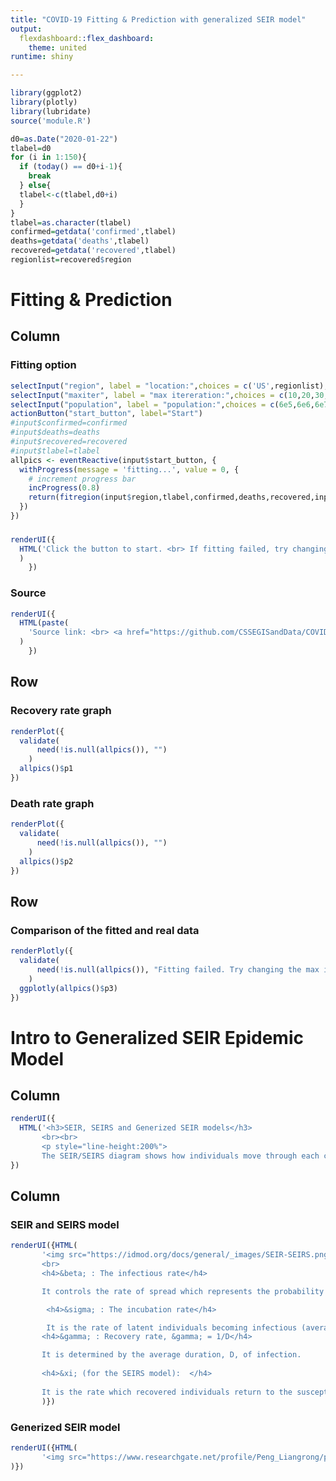 ```yaml
---
title: "COVID-19 Fitting & Prediction with generalized SEIR model"
output: 
  flexdashboard::flex_dashboard:
    theme: united
runtime: shiny

---
```


```r
library(ggplot2)
library(plotly)
library(lubridate)
source('module.R')

d0=as.Date("2020-01-22")
tlabel=d0
for (i in 1:150){
  if (today() == d0+i-1){
    break
  } else{
  tlabel<-c(tlabel,d0+i)
  }
}
tlabel=as.character(tlabel)
confirmed=getdata('confirmed',tlabel)
deaths=getdata('deaths',tlabel)
recovered=getdata('recovered',tlabel)
regionlist=recovered$region
```

Fitting & Prediction
=====================================  

Column {.sidebar}
-----------------------------------------------------------------------

### Fitting option
```r
selectInput("region", label = "location:",choices = c('US',regionlist), selected = 'US')
selectInput("maxiter", label = "max itereration:",choices = c(10,20,30,40,50), selected = 30)
selectInput("population", label = "population:",choices = c(6e5,6e6,6e7,6e8), selected = 6e6)
actionButton("start_button", label="Start")
#input$confirmed=confirmed
#input$deaths=deaths
#input$recovered=recovered
#input$tlabel=tlabel
allpics <- eventReactive(input$start_button, {
  withProgress(message = 'fitting...', value = 0, {
    # increment progress bar
    incProgress(0.8)
    return(fitregion(input$region,tlabel,confirmed,deaths,recovered,input$maxiter,input$population))
  })
})
```

### 

```r
renderUI({
  HTML('Click the button to start. <br> If fitting failed, try changing the max iteration or the population. <br> Some region may not have enough data to fit. <br><br><br><br>'
  )
    })

```

### Source
```r
renderUI({
  HTML(paste(
    'Source link: <br> <a href="https://github.com/CSSEGISandData/COVID-19/tree/master/csse_covid_19_data">JHU CSSE COVID-19 Data</a> <br> Update date:  ',Sys.Date(),'')
  )
    })

```

Row {data-width=350}
-------------------------------------

### Recovery rate graph

```r

renderPlot({
  validate(
      need(!is.null(allpics()), "")
    )
  allpics()$p1
})
```

### Death rate graph
```r
renderPlot({
  validate(
      need(!is.null(allpics()), "")
    )
  allpics()$p2
})
```


Row {data-width=650}
-------------------------------------

### Comparison of the fitted and real data
```r
renderPlotly({
  validate(
      need(!is.null(allpics()), "Fitting failed. Try changing the max iteration or the population.")
    )
  ggplotly(allpics()$p3)
})
```

Intro to Generalized SEIR Epidemic Model
=====================================  
Column {.sidebar data-width=300}
-----------------------------------------------------------------------
```r
renderUI({
  HTML('<h3>SEIR, SEIRS and Generized SEIR models</h3> 
       <br><br>
       <p style="line-height:200%">
       The SEIR/SEIRS diagram shows how individuals move through each compartment in the model. The dashed line shows how the SEIR model becomes an SEIRS (Susceptible - Exposed - Infectious - Recovered - Susceptible) model, where recovered people may become susceptible again (recovery does not confer lifelong immunity). For example, rotovirus and malaria are diseases with long incubation durations, and where recovery only confers temporary immunity.</p>')
})

```


Column {}
-----------------------------------------------------------------------
### SEIR and SEIRS model

```r
renderUI({HTML(
       '<img src="https://idmod.org/docs/general/_images/SEIR-SEIRS.png" alt="SEIR and SEIRS model" width="400">
       <br>
       <h4>&beta; : The infectious rate</h4>

       It controls the rate of spread which represents the probability of transmitting disease between a susceptible and an infectious individual. 

        <h4>&sigma; : The incubation rate</h4>

        It is the rate of latent individuals becoming infectious (average duration of incubation is 1/&sigma;).
       <h4>&gamma; : Recovery rate, &gamma; = 1/D</h4>

       It is determined by the average duration, D, of infection. 
       
       <h4>&xi; (for the SEIRS model):  </h4>
       
       It is the rate which recovered individuals return to the susceptible statue due to loss of immunity. '
       )})
```

### Generized SEIR model

```r
renderUI({HTML(
       '<img src="https://www.researchgate.net/profile/Peng_Liangrong/publication/339323999/figure/fig1/AS:859773234860034@1581997321421/The-epidemic-model-for-COVID-19-The-highlighted-part-shows-the-classical-SEIR-model.ppm"  width="600">'
)})
```

